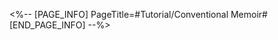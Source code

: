 <%-- [PAGE_INFO]
PageTitle=#Tutorial/Conventional Memoir#
[END_PAGE_INFO] --%>
{{Tutorial
|sort      = 411001
|title     = Conventional Memoir
|subtitle  = 
|type      = System
|about     = 
|image1    = Tutorial Conventional Memoir 1.png{{subst:void|<!--$UPLOAD:<<SpriteOutput/TutorialPic/TutorialPage_411001.png>-<Tutorial Conventional Memoir 1.png>>}}
|text1     = You will encounter different kinds of gameplay as you explore. These gameplays will be recorded in {{Color|h|nobold=1|Conventional Memoir}} for faster review and access.
}}